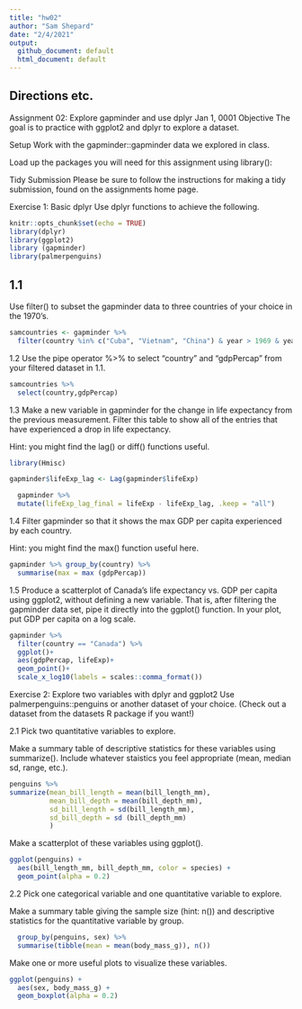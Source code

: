 ```yaml
---
title: "hw02"
author: "Sam Shepard"
date: "2/4/2021"
output:
  github_document: default
  html_document: default
---
```


## Directions etc.

Assignment 02: Explore gapminder and use dplyr
Jan 1, 0001
Objective
The goal is to practice with ggplot2 and dplyr to explore a dataset.

Setup
Work with the gapminder::gapminder data we explored in class.

Load up the packages you will need for this assignment using library():

Tidy Submission
Please be sure to follow the instructions for making a tidy submission, found on the assignments home page.

Exercise 1: Basic dplyr
Use dplyr functions to achieve the following.

```r
knitr::opts_chunk$set(echo = TRUE)
library(dplyr)
library(ggplot2)
library (gapminder)
library(palmerpenguins)
```

## 1.1
Use filter() to subset the gapminder data to three countries of your choice in the 1970’s.

```r
samcountries <- gapminder %>%
  filter(country %in% c("Cuba", "Vietnam", "China") & year > 1969 & year < 1981)
```


1.2
Use the pipe operator %>% to select “country” and “gdpPercap” from your filtered dataset in 1.1.

```r
samcountries %>%
  select(country,gdpPercap)
```

1.3
Make a new variable in gapminder for the change in life expectancy from the previous measurement. Filter this table to show all of the entries that have experienced a drop in life expectancy.

Hint: you might find the lag() or diff() functions useful.

```r
library(Hmisc)

gapminder$lifeExp_lag <- Lag(gapminder$lifeExp)

  gapminder %>% 
  mutate(lifeExp_lag_final = lifeExp - lifeExp_lag, .keep = "all")
```

1.4
Filter gapminder so that it shows the max GDP per capita experienced by each country.

Hint: you might find the max() function useful here.

```r
gapminder %>% group_by(country) %>%
  summarise(max = max (gdpPercap))
```

1.5
Produce a scatterplot of Canada’s life expectancy vs. GDP per capita using ggplot2, without defining a new variable. That is, after filtering the gapminder data set, pipe it directly into the ggplot() function. In your plot, put GDP per capita on a log scale.

```r
gapminder %>%
  filter(country == "Canada") %>%
  ggplot()+
  aes(gdpPercap, lifeExp)+
  geom_point()+
  scale_x_log10(labels = scales::comma_format())
```

Exercise 2: Explore two variables with dplyr and ggplot2
Use palmerpenguins::penguins or another dataset of your choice. (Check out a dataset from the datasets R package if you want!)

2.1
Pick two quantitative variables to explore.

Make a summary table of descriptive statistics for these variables using summarize(). 
Include whatever staistics you feel appropriate (mean, median sd, range, etc.).
```r
penguins %>%
summarize(mean_bill_length = mean(bill_length_mm),
          mean_bill_depth = mean(bill_depth_mm),
          sd_bill_length = sd(bill_length_mm),
          sd_bill_depth = sd (bill_depth_mm)
          )
```

Make a scatterplot of these variables using ggplot().
```r
ggplot(penguins) +
  aes(bill_length_mm, bill_depth_mm, color = species) +
  geom_point(alpha = 0.2)
```

2.2
Pick one categorical variable and one quantitative variable to explore.

Make a summary table giving the sample size (hint: n()) and descriptive statistics for the quantitative variable by group.
```r
  group_by(penguins, sex) %>% 
  summarise(tibble(mean = mean(body_mass_g)), n())
```

Make one or more useful plots to visualize these variables.
```r
ggplot(penguins) +
  aes(sex, body_mass_g) +
  geom_boxplot(alpha = 0.2)
```

